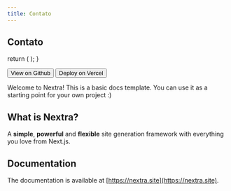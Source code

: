 ```yaml
---
title: Contato
---
```


## Contato



  return (
    <GoogleMapsEmbed
      apiKey={process.env.GOOGLEMAPS_API_KEY}
      height={200}
      width="100%"
      mode="place"
      q="Brooklyn+Bridge,New+York,NY"
    />
  );
}

<Button variant="outline" asChild>
  <Link href="https://github.com/ObservedObserver/nextra-docs-tailwind-shadcn-template" className="gap-2">
    <GitHubLogoIcon />
    <span>View on Github</span>
  </Link>
</Button>
<Button asChild>
  <Link
    href="https://vercel.com/new/clone?repository-url=https%3A%2F%2Fgithub.com%2FObservedObserver%2Fnextra-docs-tailwind-shadcn-template"
    className="gap-2">
    <VercelLogoIcon />
    <span>Deploy on Vercel</span>
  </Link>
</Button>

Welcome to Nextra! This is a basic docs template. You can use it as a starting point for your own project :)

## What is Nextra?

A **simple**, **powerful** and **flexible** site generation framework with everything you love from Next.js.

## Documentation

The documentation is available at [https://nextra.site](https://nextra.site).
